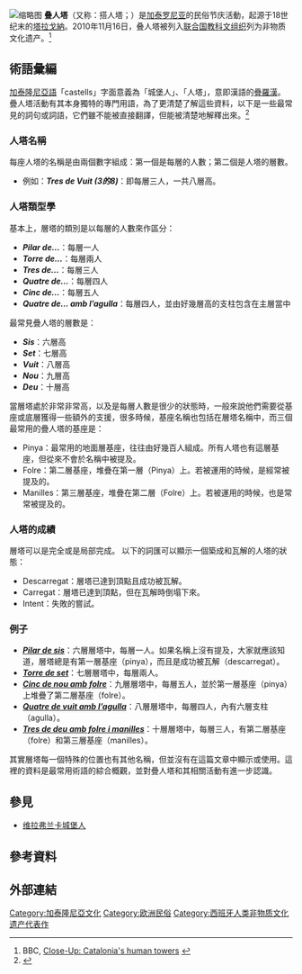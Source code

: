 {{noteTA
|G1=地名
|1=zh-cn:弗兰卡;zh-hk:法蘭卡;zh-tw:弗蘭卡;
}}
[[File:3d10_fm_de_vilafranca.jpg|缩略图]]
'''叠人塔'''（又称：搭人塔；{{lang-ca|Castell}}）是[[加泰罗尼亚|加泰罗尼亚]]的民俗节庆活動，起源于18世纪末的[[塔拉戈納省|塔拉戈納]]。2010年11月16日，叠人塔被列入[[联合国教科文组织|联合国教科文组织]]列为非物质文化遗产。<ref>BBC, [http://www.bbc.co.uk/news/world-europe-11742399 Close-Up: Catalonia's human towers] {{webarchive |url=https://web.archive.org/web/20161108083601/http://www.bbc.co.uk/news/world-europe-11742399 |date=November 8, 2016 }}</ref>

== 術語彙編 ==
[[加泰隆尼亞語|加泰隆尼亞語]]「castells」字面意義為「城堡人」、「人塔」，意即漢語的[[疊羅漢|疊羅漢]]。疊人塔活動有其本身獨特的專門用語，為了更清楚了解這些資料，以下是一些最常見的詞句或詞語，它們雖不能被直接翻譯，但能被清楚地解釋出來。<ref>{{cite news|title=La participació de la dona en el món casteller ha permès l'evolució tècnica que marca l'actual "època d'or"|url=http://www.ccma.cat/324/la-participacio-de-la-dona-en-el-mon-casteller-ha-permes-levolucio-tecnica-que-marca-lactual-epoca-dor/noticia/2200693/|accessdate=27 March 2017|work=Televisió 3|agency=CCMA|date=27 October 2013|archive-date=2017-10-15|archive-url=https://web.archive.org/web/20171015201919/http://www.ccma.cat/324/la-participacio-de-la-dona-en-el-mon-casteller-ha-permes-levolucio-tecnica-que-marca-lactual-epoca-dor/noticia/2200693/|dead-url=no}}</ref>

=== 人塔名稱 ===
每座人塔的名稱是由兩個數字組成：第一個是每層的人數；第二個是人塔的層數。
 
* 例如：'''''Tres de Vuit (3的8)'''''：即每層三人，一共八層高。

=== 人塔類型學 ===
基本上，層塔的類別是以每層的人數來作區分：

* '''''Pilar de…'''''：每層一人
* '''''Torre de…'''''：每層兩人
* '''''Tres de…'''''：每層三人
* '''''Quatre de…'''''：每層四人
* '''''Cinc de…'''''：每層五人
* '''''Quatre de… amb l’agulla'''''：每層四人，並由好幾層高的支柱包含在主層當中

最常見疊人塔的層數是：
* '''''Sis'''''：六層高
* '''''Set'''''：七層高
* '''''Vuit'''''：八層高
* '''''Nou'''''：九層高
* '''''Deu'''''：十層高

當層塔處於非常非常高，以及是每層人數是很少的狀態時，一般來說他們需要從基座或底層獲得一些額外的支援，很多時候，基座名稱也包括在層塔名稱中，而三個最常用的疊人塔的基座是：

* Pinya：最常用的地面層基座，往往由好幾百人組成。所有人塔也有這層基座，但從來不會於名稱中被提及。
* Folre：第二層基座，堆疊在第一層（Pinya）上。若被運用的時候，是經常被提及的。
* Manilles：第三層基座，堆疊在第二層（Folre）上。若被運用的時候，也是常常被提及的。

=== 人塔的成績 ===
層塔可以是完全或是局部完成。 以下的詞匯可以顯示一個築成和瓦解的人塔的狀態：

* Descarregat：層塔已達到頂點且成功被瓦解。
* Carregat：層塔已達到頂點，但在瓦解時倒塌下來。
* Intent：失敗的嘗試。

=== 例子 ===
* [https://web.archive.org/web/20100622043725/http://www.castellersdevilafranca.cat/index.asp?web=destacats_veure&carpeta=historia&id=21&m=2 '''''Pilar de sis''''']：六層層塔中，每層一人。如果名稱上沒有提及，大家就應該知道，層塔總是有第一層基座（pinya），而且是成功被瓦解（descarregat）。
* [https://web.archive.org/web/20100622043550/http://www.castellersdevilafranca.cat/index.asp?web=destacats_veure&carpeta=historia&id=2&m=2 '''''Torre de set''''']：七層層塔中，每層兩人。
* [https://web.archive.org/web/20100622045133/http://www.castellersdevilafranca.cat/index.asp?web=destacats_veure&carpeta=historia&id=18&m=2 '''''Cinc de nou amb folre''''']：九層層塔中，每層五人，並於第一層基座（pinya）上堆疊了第二層基座（folre）。
* [https://web.archive.org/web/20100622045027/http://www.castellersdevilafranca.cat/index.asp?web=destacats_veure&carpeta=historia&id=12&m=2 '''''Quatre de vuit amb l’agulla''''']：八層層塔中，每層四人，內有六層支柱（agulla）。
* [https://web.archive.org/web/20100622045244/http://www.castellersdevilafranca.cat/index.asp?web=destacats_veure&carpeta=historia&id=11&m=2 '''''Tres de deu amb folre i manilles''''']：十層層塔中，每層三人，有第二層基座（folre）和第三層基座（manilles）。

其實層塔每一個特殊的位置也有其他名稱，但並沒有在這篇文章中顯示或使用。這裡的資料是最常用術語的綜合概觀，並對疊人塔和其相關活動有進一步認識。

== 參見 ==
* [[维拉弗兰卡城堡人|维拉弗兰卡城堡人]]

== 參考資料 ==
{{Reflist}}

== 外部連結 ==

[[Category:加泰隆尼亞文化|Category:加泰隆尼亞文化]]
[[Category:欧洲民俗|Category:欧洲民俗]]
[[Category:西班牙人类非物质文化遗产代表作|Category:西班牙人类非物质文化遗产代表作]]